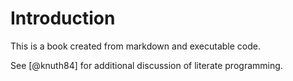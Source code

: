 # Introduction

This is a book created from markdown and executable code.

See [@knuth84] for additional discussion of literate programming.
